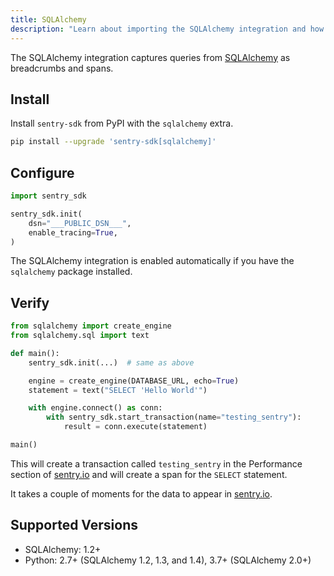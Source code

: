 ```yaml
---
title: SQLAlchemy
description: "Learn about importing the SQLAlchemy integration and how it captures queries from SQLAlchemy as breadcrumbs."
---
```


The SQLAlchemy integration captures queries from [SQLAlchemy](https://www.sqlalchemy.org/) as breadcrumbs and spans.

## Install

Install `sentry-sdk` from PyPI with the `sqlalchemy` extra.

```bash
pip install --upgrade 'sentry-sdk[sqlalchemy]'
```

## Configure

```python
import sentry_sdk

sentry_sdk.init(
    dsn="___PUBLIC_DSN___",
    enable_tracing=True,
)
```

The SQLAlchemy integration is enabled automatically if you have the `sqlalchemy` package installed.

## Verify

```python
from sqlalchemy import create_engine
from sqlalchemy.sql import text

def main():
    sentry_sdk.init(...)  # same as above

    engine = create_engine(DATABASE_URL, echo=True)
    statement = text("SELECT 'Hello World'")

    with engine.connect() as conn:
        with sentry_sdk.start_transaction(name="testing_sentry"):
            result = conn.execute(statement)

main()
```

This will create a transaction called `testing_sentry` in the Performance section of [sentry.io](https://sentry.io) and will create a span for the `SELECT` statement.

It takes a couple of moments for the data to appear in [sentry.io](https://sentry.io).

## Supported Versions

- SQLAlchemy: 1.2+
- Python: 2.7+ (SQLAlchemy 1.2, 1.3, and 1.4), 3.7+ (SQLAlchemy 2.0+)
